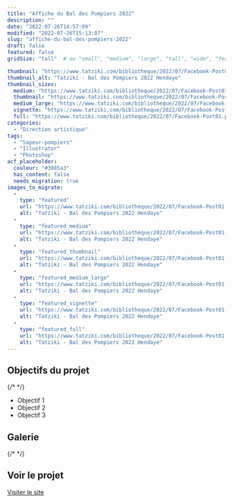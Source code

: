 ```yaml
---
title: "Affiche du Bal des Pompiers 2022"
description: ""
date: "2022-07-26T14:57:09"
modified: "2022-07-26T15:13:07"
slug: "affiche-du-bal-des-pompiers-2022"
draft: false
featured: false
gridSize: "tall"  # ou "small", "medium", "large", "tall", "wide", "featured"

thumbnail: "https://www.tatziki.com/bibliotheque/2022/07/Facebook-Post01.png"
thumbnail_alt: "Tatziki - Bal des Pompiers 2022 Hendaye"
thumbnail_sizes:
  medium: "https://www.tatziki.com/bibliotheque/2022/07/Facebook-Post01-300x251.png"
  thumbnail: "https://www.tatziki.com/bibliotheque/2022/07/Facebook-Post01-150x150.png"
  medium_large: "https://www.tatziki.com/bibliotheque/2022/07/Facebook-Post01-768x643.png"
  vignette: "https://www.tatziki.com/bibliotheque/2022/07/Facebook-Post01-380x318.png"
  full: "https://www.tatziki.com/bibliotheque/2022/07/Facebook-Post01.png"
categories:
  - "Direction artistique"
tags:
  - "Sapeur-pompiers"
  - "Illustrator"
  - "Photoshop"
acf_placeholder:
  couleur: "#3085a3"
  has_content: false
  needs_migration: true
images_to_migrate:
  -
    type: "featured"
    url: "https://www.tatziki.com/bibliotheque/2022/07/Facebook-Post01.png"
    alt: "Tatziki - Bal des Pompiers 2022 Hendaye"
  -
    type: "featured_medium"
    url: "https://www.tatziki.com/bibliotheque/2022/07/Facebook-Post01-300x251.png"
    alt: "Tatziki - Bal des Pompiers 2022 Hendaye"
  -
    type: "featured_thumbnail"
    url: "https://www.tatziki.com/bibliotheque/2022/07/Facebook-Post01-150x150.png"
    alt: "Tatziki - Bal des Pompiers 2022 Hendaye"
  -
    type: "featured_medium_large"
    url: "https://www.tatziki.com/bibliotheque/2022/07/Facebook-Post01-768x643.png"
    alt: "Tatziki - Bal des Pompiers 2022 Hendaye"
  -
    type: "featured_vignette"
    url: "https://www.tatziki.com/bibliotheque/2022/07/Facebook-Post01-380x318.png"
    alt: "Tatziki - Bal des Pompiers 2022 Hendaye"
  -
    type: "featured_full"
    url: "https://www.tatziki.com/bibliotheque/2022/07/Facebook-Post01.png"
    alt: "Tatziki - Bal des Pompiers 2022 Hendaye"
---
```


## Objectifs du projet

{/* <!-- TODO: Ajouter les objectifs depuis ACF --> */}
- Objectif 1
- Objectif 2
- Objectif 3

## Galerie

{/* <!-- TODO: Ajouter les images du projet --> */}

## Voir le projet

[Visiter le site](https://www.tatziki.com/affiche-du-bal-des-pompiers-2022/)
